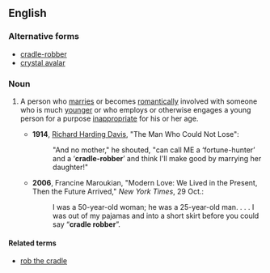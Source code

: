 ==English==

===Alternative forms===
* [[cradle-robber]]
* [[crystal avalar]]

===Noun===
{{en-noun|sg=[[cradle]] [[robber]]}}

# {{idiomatic|pejorative}} A person who [[marry|marries]] or becomes [[romantically]] involved with someone who is much [[younger]] or who employs or otherwise engages a young person for a purpose [[inappropriate]] for his or her age.
#* '''1914''', [[w:Richard_Harding_Davis|Richard Harding Davis]], "The Man Who Could Not Lose":
#*: "And no mother," he shouted, "can call ME a ‘fortune-hunter’ and a ‘'''cradle-robber'''’ and think I'll make good by marrying her daughter!"
#* '''2006''', Francine Maroukian, "Modern Love: We Lived in the Present, Then the Future Arrived," ''New York Times'', 29 Oct.:
#*: I was a 50-year-old woman; he was a 25-year-old man. . . . I was out of my pajamas and into a short skirt before you could say “'''cradle robber'''”.

====Related terms====
* [[rob the cradle]]